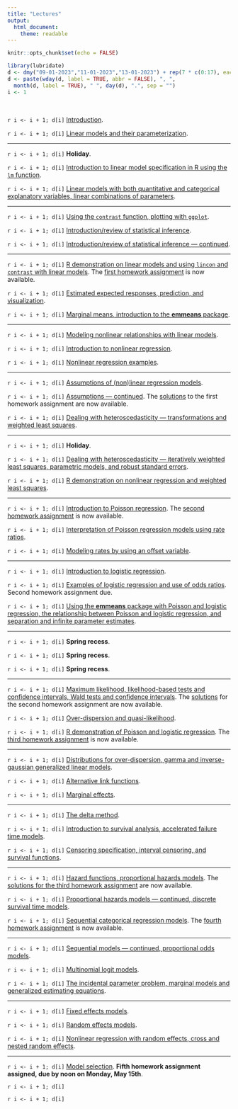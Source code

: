 ```yaml
---
title: "Lectures"
output: 
  html_document: 
    theme: readable
---
```


```r
knitr::opts_chunk$set(echo = FALSE)
```

```r
library(lubridate)
d <- dmy("09-01-2023","11-01-2023","13-01-2023") + rep(7 * c(0:17), each = 3)
d <- paste(wday(d, label = TRUE, abbr = FALSE), ", ", 
  month(d, label = TRUE), " ", day(d), ".", sep = "")
i <- 1
```

&nbsp;

`r i <- i + 1; d[i]` [Introduction](lecture-01-11-2023.html).

`r i <- i + 1; d[i]` [Linear models and their parameterization](lecture-01-13-2023.html).

***

`r i <- i + 1; d[i]` **Holiday**. 

`r i <- i + 1; d[i]` [Introduction to linear model specification in R using the `lm` function](lecture-01-18-2023.html).

`r i <- i + 1; d[i]` [Linear models with both quantitative and categorical explanatory variables, linear combinations of parameters](lecture-01-20-2023.html).
 
***

`r i <- i + 1; d[i]` [Using the `contrast` function, plotting with `ggplot`](lecture-01-23-2023.html).

`r i <- i + 1; d[i]` [Introduction/review of statistical inference](lecture-01-25-2023.html). 

`r i <- i + 1; d[i]` [Introduction/review of statistical inference --- continued](lecture-01-27-2023.html).
 
***

`r i <- i + 1; d[i]` [R demonstration on linear models and using `lincon` and `contrast` with linear models](lecture-01-30-2023.html). The [first homework assignment](hw1.html) is now available.

`r i <- i + 1; d[i]` [Estimated expected responses, prediction, and visualization](lecture-02-01-2023.html).

`r i <- i + 1; d[i]` [Marginal means, introduction to the **emmeans** package](lecture-02-03-2023.html). 
 
***

`r i <- i + 1; d[i]` [Modeling nonlinear relationships with linear models](lecture-02-06-2023.html).

`r i <- i + 1; d[i]` [Introduction to nonlinear regression](lecture-02-08-2023.html).

`r i <- i + 1; d[i]` [Nonlinear regression examples](lecture-02-10-2023.html). 
 
***

`r i <- i + 1; d[i]` [Assumptions of (non)linear regression models](lecture-02-13-2023.html).

`r i <- i + 1; d[i]` [Assumptions --- continued](lecture-02-15-2023.html). The [solutions](hw1-solutions.html) to the first homework assignment are now available.

`r i <- i + 1; d[i]` [Dealing with heteroscedasticity --- transformations and weighted least squares](lecture-02-17-2023.html).
 
***

`r i <- i + 1; d[i]` **Holiday**.

`r i <- i + 1; d[i]` [Dealing with heteroscedasticity --- iteratively weighted least squares, parametric models, and robust standard errors](lecture-02-22-2023.html).

`r i <- i + 1; d[i]` [R demonstration on nonlinear regression and weighted least squares](lecture-02-24-2023.html).
 
***

`r i <- i + 1; d[i]` [Introduction to Poisson regression](lecture-02-27-2023.html). The [second homework assignment](hw2.html) is now available.

`r i <- i + 1; d[i]` [Interpretation of Poisson regression models using rate ratios](lecture-03-01-2023.html).

`r i <- i + 1; d[i]` [Modeling rates by using an offset variable](lecture-03-03-2023.html).
 
***

`r i <- i + 1; d[i]` [Introduction to logistic regression](lecture-03-06-2023.html). 

`r i <- i + 1; d[i]` [Examples of logistic regression and use of odds ratios](lecture-03-08-2023.html). Second homework assignment due.

`r i <- i + 1; d[i]` [Using the **emmeans** package with Poisson and logistic regression, the relationship between Poisson and logistic regression, and separation and infinite parameter estimates](lecture-03-10-2023.html).
 
***

`r i <- i + 1; d[i]` **Spring recess**.

`r i <- i + 1; d[i]` **Spring recess**.

`r i <- i + 1; d[i]` **Spring recess**.
 
***

`r i <- i + 1; d[i]` [Maximum likelihood, likelihood-based tests and confidence intervals, Wald tests and confidence intervals](lecture-03-20-2023.html). The [solutions](hw2-solutions.html) for the second homework assignment are now available.

`r i <- i + 1; d[i]` [Over-dispersion and quasi-likelihood](lecture-03-22-2023.html). 

`r i <- i + 1; d[i]` [R demonstration of Poisson and logistic regression](lecture-03-24-2023.html). The [third homework assignment](hw3.html) is now available. 
 
***

`r i <- i + 1; d[i]` [Distributions for over-dispersion, gamma and inverse-gaussian generalized linear models](lecture-03-27-2023.html).

`r i <- i + 1; d[i]` [Alternative link functions](lecture-03-29-2023.html).

`r i <- i + 1; d[i]` [Marginal effects](lecture-03-31-2023.html). 
 
***

`r i <- i + 1; d[i]` [The delta method](lecture-04-03-2023.html).

`r i <- i + 1; d[i]` [Introduction to survival analysis, accelerated failure time models](lecture-04-05-2023.html).
 
`r i <- i + 1; d[i]` [Censoring specification, interval censoring, and survival functions](lecture-04-07-2023.html). 
 
***

`r i <- i + 1; d[i]` [Hazard functions, proportional hazards models](lecture-04-10-2023.html). The [solutions for the third homework assignment](hw3-solutions.html) are now available.

`r i <- i + 1; d[i]` [Proportional hazards models --- continued, discrete survival time models](lecture-04-12-2023.html).

`r i <- i + 1; d[i]` [Sequential categorical regression models](lecture-04-14-2023.html). The [fourth homework assignment](hw4.html) is now available.
 
***

`r i <- i + 1; d[i]` [Sequential models --- continued, proportional odds models](lecture-04-17-2023.html).

`r i <- i + 1; d[i]` [Multinomial logit models](lecture-04-19-2023.html). 

`r i <- i + 1; d[i]` [The incidental parameter problem, marginal models and generalized estimating equations](lecture-04-21-2023.html).
 
***

`r i <- i + 1; d[i]` [Fixed effects models](lecture-04-24-2023.html). 

`r i <- i + 1; d[i]` [Random effects models](lecture-04-26-2023.html).

`r i <- i + 1; d[i]` [Nonlinear regression with random effects, cross and nested random effects](lecture-04-28-2023.html). 
 
***

`r i <- i + 1; d[i]` [Model selection](lecture-05-01-2023.html). **Fifth homework assignment assigned, due by noon on Monday, May 15th**. 

`r i <- i + 1; d[i]` 

`r i <- i + 1; d[i]`






